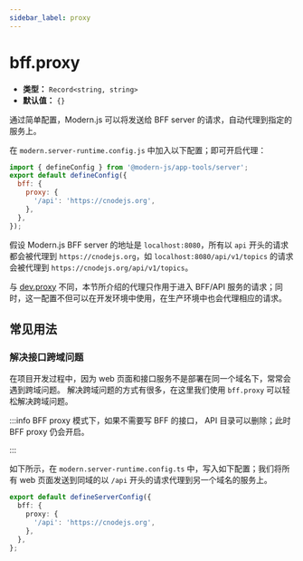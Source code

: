 ```yaml
---
sidebar_label: proxy
---
```


# bff.proxy

- **类型：** `Record<string, string>`
- **默认值：** `{}`


<EnableBFFCaution />

通过简单配置，Modern.js 可以将发送给 BFF server 的请求，自动代理到指定的服务上。

在 `modern.server-runtime.config.js` 中加入以下配置；即可开启代理：

```js title="modern.server-runtime.config.js"
import { defineConfig } from '@modern-js/app-tools/server';
export default defineConfig({
  bff: {
    proxy: {
      '/api': 'https://cnodejs.org',
    },
  },
});
```

假设 Modern.js BFF server 的地址是 `localhost:8080`，所有以 `api` 开头的请求都会被代理到 `https://cnodejs.org`，如 `localhost:8080/api/v1/topics` 的请求会被代理到 `https://cnodejs.org/api/v1/topics`。


<BFFProxyPathRewrite />

与 [dev.proxy](/configure/app/dev/proxy) 不同，本节所介绍的代理只作用于进入 BFF/API 服务的请求；同时，这一配置不但可以在开发环境中使用，在生产环境中也会代理相应的请求。


<BFFProxyPrinciple />

## 常见用法

### 解决接口跨域问题

在项目开发过程中，因为 web 页面和接口服务不是部署在同一个域名下，常常会遇到跨域问题。
解决跨域问题的方式有很多，在这里我们使用 `bff.proxy` 可以轻松解决跨域问题。

:::info
BFF proxy 模式下，如果不需要写 BFF 的接口， API 目录可以删除；此时 BFF proxy 仍会开启。

:::

如下所示，在 `modern.server-runtime.config.ts` 中，写入如下配置；我们将所有 web 页面发送到同域的以 `/api` 开头的请求代理到另一个域名的服务上。

```ts title="modern.server-runtime.config.ts"
export default defineServerConfig({
  bff: {
    proxy: {
      '/api': 'https://cnodejs.org',
    },
  },
};
```

